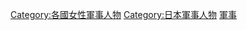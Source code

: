 [[Category:各國女性軍事人物|Category:各國女性軍事人物]]
[[Category:日本軍事人物|Category:日本軍事人物]]
[[Category:各職業日本女性‎|軍事]]